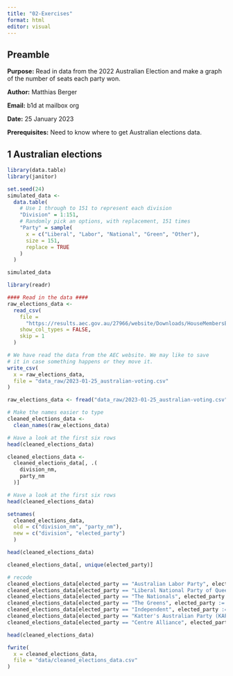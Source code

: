 ```yaml
---
title: "02-Exercises"
format: html
editor: visual
---
```


::: {.callout-tip collapse="true"}
## Preamble

**Purpose:** Read in data from the 2022 Australian Election and make a graph of the number of seats each party won.

**Author:** Matthias Berger

**Email:** b1d at mailbox org

**Date:** 25 January 2023

**Prerequisites:** Need to know where to get Australian elections data.
:::

## 1 Australian elections

```r
library(data.table)
library(janitor)
```

```r
set.seed(24)
simulated_data <-
  data.table(
    # Use 1 through to 151 to represent each division
    "Division" = 1:151,
    # Randomly pick an options, with replacement, 151 times
    "Party" = sample(
      x = c("Liberal", "Labor", "National", "Green", "Other"),
      size = 151,
      replace = TRUE
    )
  )

simulated_data
```

```r
library(readr)
```

```r
#### Read in the data ####
raw_elections_data <-
  read_csv(
    file = 
      "https://results.aec.gov.au/27966/website/Downloads/HouseMembersElectedDownload-27966.csv",
    show_col_types = FALSE,
    skip = 1
  )

# We have read the data from the AEC website. We may like to save
# it in case something happens or they move it.
write_csv(
  x = raw_elections_data,
  file = "data_raw/2023-01-25_australian-voting.csv"
)
```

```r
raw_elections_data <- fread("data_raw/2023-01-25_australian-voting.csv")
```

```r
# Make the names easier to type
cleaned_elections_data <-
  clean_names(raw_elections_data)

# Have a look at the first six rows
head(cleaned_elections_data)
```

```r
cleaned_elections_data <-
  cleaned_elections_data[, .(
    division_nm,
    party_nm
  )]

# Have a look at the first six rows
head(cleaned_elections_data)
```

```r
setnames(
  cleaned_elections_data, 
  old = c("division_nm", "party_nm"),
  new = c("division", "elected_party")
  )

head(cleaned_elections_data)
```

```r
cleaned_elections_data[, unique(elected_party)]
```

```r
# recode
cleaned_elections_data[elected_party == "Australian Labor Party", elected_party := "Labor"]
cleaned_elections_data[elected_party == "Liberal National Party of Queensland", elected_party := "Liberal"]
cleaned_elections_data[elected_party == "The Nationals", elected_party := "Nationals"]
cleaned_elections_data[elected_party == "The Greens", elected_party := "Greens"]
cleaned_elections_data[elected_party == "Independent", elected_party := "Other"]
cleaned_elections_data[elected_party == "Katter's Australian Party (KAP)", elected_party := "Other"]
cleaned_elections_data[elected_party == "Centre Alliance", elected_party := "Other"]

head(cleaned_elections_data)
```
```r
fwrite(
  x = cleaned_elections_data,
  file = "data/cleaned_elections_data.csv"
)
```

